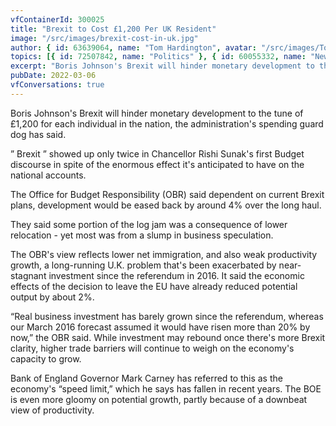 ```yaml
---
vfContainerId: 300025
title: "Brexit to Cost £1,200 Per UK Resident"
image: "/src/images/brexit-cost-in-uk.jpg"
author: { id: 63639064, name: "Tom Hardington", avatar: "/src/images/TomHardington.jpg" }
topics: [{ id: 72507842, name: "Politics" }, { id: 60055332, name: "News" }]
excerpt: "Boris Johnson's Brexit will hinder monetary development to the tune of £1,200 for each individual in the nation, the administration's spending guard dog has said."
pubDate: 2022-03-06
vfConversations: true
---
```



Boris Johnson's Brexit will hinder monetary development to the tune of £1,200 for each individual in the nation, the administration's spending guard dog has said.

” Brexit ” showed up only twice in Chancellor Rishi Sunak's first Budget discourse in spite of the enormous effect it's anticipated to have on the national accounts.

The Office for Budget Responsibility (OBR) said dependent on current Brexit plans, development would be eased back by around 4% over the long haul.

<VfConversationStarter />

They said some portion of the log jam was a consequence of lower relocation - yet most was from a slump in business speculation.

The OBR's view reflects lower net immigration, and also weak productivity growth, a long-running U.K. problem that's been exacerbated by near-stagnant investment since the referendum in 2016. It said the economic effects of the decision to leave the EU have already reduced potential output by about 2%.

<VfContentRecirculation />

“Real business investment has barely grown since the referendum, whereas our March 2016 forecast assumed it would have risen more than 20% by now,” the OBR said. While investment may rebound once there's more Brexit clarity, higher trade barriers will continue to weigh on the economy's capacity to grow.

Bank of England Governor Mark Carney has referred to this as the economy's “speed limit,” which he says has fallen in recent years. The BOE is even more gloomy on potential growth, partly because of a downbeat view of productivity.
